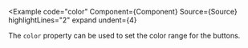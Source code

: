 
<Example
  code="color"
  Component={Component}
  Source={Source}
  highlightLines="2"
  expand
  undent={4}
>
  The `color` property can be used to set the color range for the buttons.
</Example>
